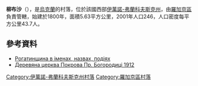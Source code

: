 {{coord|49|29|43|N|24|26|17|E|scale:30000|display=title}}

'''柳布沙'''（{{lang-uk|Любша}}），是[[烏克蘭|烏克蘭]]的村落，位於該國西部[[伊萬諾-弗蘭科夫斯克州|伊萬諾-弗蘭科夫斯克州]]，由[[羅加京區|羅加京區]]負責管轄，始建於1800年，面積5.63平方公里，2001年人口246，人口密度每平方公里43.7人。

==參考資料==
* [http://rogatyn.info/?m0prm=40&showItem=62 Рогатинщина в іменах, назвах, подіях] {{Wayback|url=http://rogatyn.info/?m0prm=40&showItem=62 |date=20140222070820 }}
* [http://decerkva.org.ua/fra/liubsha.html Деревяна церква Покрова Пр. Богородиці 1912] {{Wayback|url=http://decerkva.org.ua/fra/liubsha.html |date=20200220050903 }}

{{DEFAULTSORT:Любша}}
[[Category:伊萬諾-弗蘭科夫斯克州村落|Category:伊萬諾-弗蘭科夫斯克州村落]]
[[Category:羅加京區村落|Category:羅加京區村落]]


{{IvanoFrankivsk-geo-stub}}